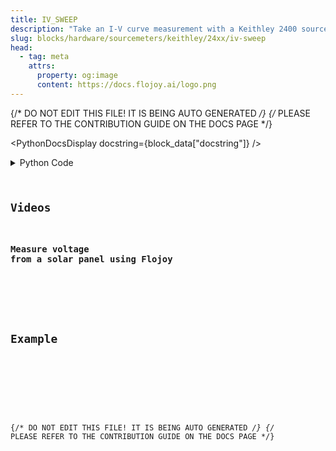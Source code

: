 ```yaml
---
title: IV_SWEEP
description: "Take an I-V curve measurement with a Keithley 2400 source meter (send voltages, measure currents)."
slug: blocks/hardware/sourcemeters/keithley/24xx/iv-sweep
head:
  - tag: meta
    attrs:
      property: og:image
      content: https://docs.flojoy.ai/logo.png
---
```


{/* DO NOT EDIT THIS FILE! IT IS BEING AUTO GENERATED */}
{/* PLEASE REFER TO THE CONTRIBUTION GUIDE ON THE DOCS PAGE */}


<PythonDocsDisplay docstring={block_data["docstring"]} />
<details>
<summary>Python Code</summary>



<Code code={pythonCode} lang="py" wrap theme="dracula" />

[Find this Flojoy Block on GitHub](https://github.com/flojoy-ai/blocks/blob/main/blocks/HARDWARE/SOURCEMETERS/KEITHLEY/24XX/IV_SWEEP/IV_SWEEP.py)

</details>

## Videos


### Measure voltage from a solar panel using Flojoy

<div className="not-content">
  <YouTube id="https://www.youtube.com/watch?v=OEzThwlCU1s" />
</div>

## Example


<GetHelpWidget />


<AppDisplay app={app} blockName="IV_SWEEP" client:visible />


<Example />

{/* DO NOT EDIT THIS FILE! IT IS BEING AUTO GENERATED */}
{/* PLEASE REFER TO THE CONTRIBUTION GUIDE ON THE DOCS PAGE */}
